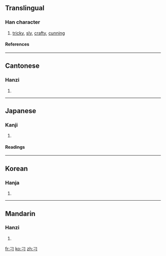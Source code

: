 ==Translingual==
{{Han stroke|[[Image:刁-order.gif]]}}
===Han character===
{{Han char|rn=18|rad=刀|as=00|sn=2|four=1712<sub>0</sub>|canj=尸一 (SM)}}
# [[tricky]], [[sly]], [[crafty]], [[cunning]]
====References====
{{Han ref|kx=0135.250|dkj=01846|dj=0304.050|hdz=10320.020|uh=5201|ud=20993|bh=A44E|bd=42062}}
----
==Cantonese==
===Hanzi===
{{yue-hanzi|jyut=[[diu1]]|y=[[diu1]]}}
# {{defn|Cantonese}}
----
==Japanese==
===Kanji===
{{ja-kanji|grade=9|rs=刀00}}
# {{defn|Japanese}}
====Readings====
{{ja-readings|on=[[てう]] (teu), [[ちょう]] (chō)|kun=}}
----
==Korean==
===Hanja===
{{ko-hanja|hangeul=조|rv=jo|mr=cho}}
# {{defn|Korean}}
----
==Mandarin==
===Hanzi===
{{cmn-hanzi|pin=[[diāo]] ([[diao1]])|wg=tiao<sup>1</sup>}}
# {{defn|Mandarin}}

[[fr:刁]]
[[ko:刁]]
[[zh:刁]]